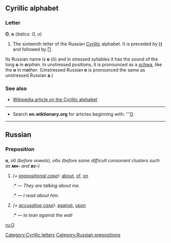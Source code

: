 ==Cyrillic alphabet==
[[Category:Cyrillic letters]]
===Letter===
'''О''', '''о''' (''italics: О, о'')

#The sixteenth letter of the Russian [[Cyrillic]] alphabet. It is preceded by [[н|Н]] and followed by [[п|П]].

Its Russian name is '''о''' (ō) and in stressed syllables it has the sound of the long '''o''' in '''''o'''rphan''. In unstressed positions, it is pronounced as a [[schwa]], like the '''o''' in ''m'''o'''ther''. (Unstressed Russian '''о''' is pronounced the same as unstressed Russian '''а'''.)

===See also===
*[[w:Cyrillic alphabet|Wikipedia article on the Cyrillic alphabet]]

----

*Search '''en.wiktionary.org''' for articles beginning with: '''[http://wiktionary.org/w/wiki.phtml?title=Special:Allpages&from=О О]

----

==Russian==
[[Category:Russian prepositions]]
===Preposition===
'''о''', об ''(before vowels)'', обо ''(before some difficult consonant clusters such as '''''мн-''''' and '''''вс-''''')''

#''(+ [[prepositional case]])'': [[about]], [[of]], [[on]]
#:*{{Unicode|Они́ [[говорить|говоря́т]] обо [[я#Russian|мне́]]}} — ''They are talking about me.''
#:*{{Unicode|[[Я]] [[читать|чита́л]] о [[он|него́]]}} — ''I read about him.''
#''(+ [[accusative case]])'': [[against]], [[upon]]
#:*{{Unicode|[[опираться|опира́ться]] о [[стена|сте́ну]]}} — ''to lean against the wall''

[[ru:О]]